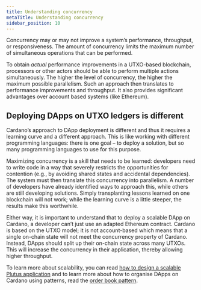 ```yaml
---
title: Understanding concurrency
metaTitle: Understanding concurrency
sidebar_position: 10
---
```


Concurrency may or may not improve a system’s performance, throughput, or
responsiveness. The amount of concurrency limits the maximum number of
simultaneous operations that can be performed.

To obtain _actual_ performance improvements in a UTXO-based blockchain,
processors or other actors should be able to perform multiple actions
simultaneously. The higher the level of concurrency, the higher the maximum
possible parallelism. Such an approach then translates to performance
improvements and throughput. It also provides significant advantages over
account based systems (like Ethereum).

## Deploying DApps on UTXO ledgers is different

Cardano’s approach to DApp deployment is different and thus it requires a
learning curve and a different approach. This is like working with different
programming languages: there is one goal – to deploy a solution, but so many
programming languages to use for this purpose.

Maximizing concurrency is a skill that needs to be learned: developers need to
write code in a way that severely restricts the opportunities for contention
(e.g., by avoiding shared states and accidental dependencies). The system must
then translate this concurrency into parallelism. A number of developers have
already identified ways to approach this, while others are still developing
solutions. Simply transplanting lessons learned on one blockchain will not work;
while the learning curve is a little steeper, the results make this worthwhile.

Either way, it is important to understand that to deploy a scalable DApp on
Cardano, a developer can’t just use an adapted Ethereum contract. Cardano is
based on the UTXO model; it is not account-based which means that a single
on-chain state will not meet the concurrency property of Cardano. Instead, DApps
should split up their on-chain state across many UTXOs. This will increase the
concurrency in their application, thereby allowing higher throughput.

To learn more about scalability, you can read
[how to design a scalable Plutus application](https://plutus-apps.readthedocs.io/en/stable/plutus/howtos/writing-a-scalable-app.html)
and to learn more about how to organise DApps on Cardano using patterns, read
the
[order book pattern](https://plutus-apps.readthedocs.io/en/stable/plutus/explanations/order-book-pattern.html).
